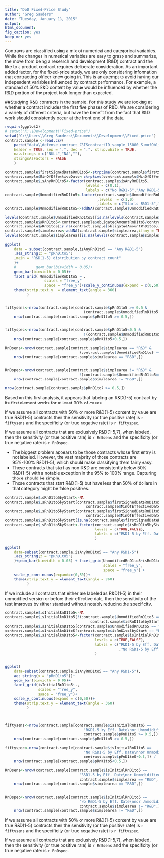 ```yaml
---
title: "DoD Fixed-Price Study"
author: "Greg Sanders"
date: "Tuesday, January 13, 2015"
output:
html_document:
fig_caption: yes
keep_md: yes
---
```


Contracts are classified using a mix of numerical and categorical variables. While the changes in numerical variables are easy to grasp and summarize, the move from being a research and development (R&D) contract and the like to a product contract requires deliberate consideration. As an important added factor, for the fixed-price study, we are only considering information that contracting officer knew going in. This is an attempt to avoid having our independent variables influenced by contract performance. For example, a standard of 50% R&D content by value would be influenced by whether the R&D portion of the project took longer than expected.

##Studying R&D contracts in the sample.
For this study we are looking at whether a contract includes the first five phases of R&D. We are considering a variety of different criteria, but have the benefit from the fact that R&D work should consistently occur at the front end of the data.

```r
require(ggplot2)
# setwd("K:\\Development\\Fixed-price")
setwd("C:\\Users\\Greg Sanders\\Documents\\Development\\Fixed-price")
contract.sample <-read.csv(
    paste("data\\defense_contract_CSIScontractID_sample_15000_SumofObligatedAmount.csv",sep = ""),
    header = TRUE, sep = ",", dec = ".", strip.white = TRUE, 
    na.strings = c("NULL","NA",""),
    stringsAsFactors = FALSE
    )

contract.sample$firstSignedDateRnD1to5<-strptime(contract.sample$firstSignedDateRnD1to5,"%Y-%m-%d")
contract.sample$MinOfEffectiveDate<-strptime(contract.sample$MinOfEffectiveDate,"%Y-%m-%d")
contract.sample$isAnyRnD1to5<-factor(contract.sample$isAnyRnD1to5,
                                     levels = c(0,1),
                                     labels = c("No R&D1-5","Any R&D1-5"))
contract.sample$UnmodifiedRnD1to5<-factor(contract.sample$UnmodifiedRnD1to5
                                          ,levels  = c(1,0)
                                          ,labels = c("Starts R&D1-5","Other Start"))
contract.sample$UnmodifiedRnD1to5<-addNA(contract.sample$UnmodifiedRnD1to5,ifany = TRUE)

levels(contract.sample$UnmodifiedRnD1to5)[is.na(levels(contract.sample$UnmodifiedRnD1to5))] <- "Unlabeled Start"
contract.sample$pRnD1to5<-contract.sample$obligatedAmountRnD1to5/contract.sample$SumofObligatedAmount
contract.sample$pRnD1to5[is.na(contract.sample$obligatedAmountRnD1to5)]<-0
contract.sample$simplearea<-addNA(contract.sample$simplearea,ifany = TRUE)
levels(contract.sample$simplearea)[is.na(levels(contract.sample$simplearea))] <- "Unlabeled\nor Mixed"

ggplot(
    data = subset(contract.sample,isAnyRnD1to5 == "Any R&D1-5")
    ,aes_string(x = "pRnD1to5")
    ,main = "R&D(1-5) distribution by contract count"
    )+
    #         geom_bar(binwidth = 0.05)+
    geom_bar(binwidth = 0.05)+
    facet_grid( UnmodifiedRnD1to5 ~ .
                , scales = "free_y"
                , space = "free_y")+scale_y_continuous(expand = c(0,50))+
    theme(strip.text.y  = element_text(angle = 360)
          )


fiftysens<-nrow(contract.sample[contract.sample$pRnD1to5 >= 0.5 &
                                    (contract.sample$UnmodifiedRnD1to5 == "Starts R&D1-5"),])/
    nrow(contract.sample[contract.sample$pRnD1to5 >= 0.5,])


fiftyspec<-nrow(contract.sample[contract.sample$pRnD1to5<0.5 &
                                    !(contract.sample$UnmodifiedRnD1to5 == "Starts R&D1-5"),]) /
    nrow(contract.sample[contract.sample$pRnD1to5<0.5,])

RnDsens<-nrow(contract.sample[contract.sample$simplearea == "R&D" &
                                  (contract.sample$UnmodifiedRnD1to5 == "Starts R&D1-5"),]) /
    nrow(contract.sample[contract.sample$simplearea == "R&D",])


RnDspec<-nrow(contract.sample[contract.sample$simplearea != "R&D" &
                                  !(contract.sample$UnmodifiedRnD1to5=="Starts R&D1-5"),]) /
    nrow(contract.sample[contract.sample$simplearea != "R&D",])

nrow(contract.sample[contract.sample$pRnD1to5 >= 0.5,])


```

Based on this first analysis, it appears that labeling an R&D(1-5) contract by its first element works for at least 90% of cases. 

If we assume all contracts with 50% or more R&D(1-5) content by value are true R&D(1-5) contracts then the sensitivity (or true positive rate) is `r fiftysens` and the specificity (or true negative rate) is `r fiftyspec`.

If we assume all contracts that are exclusively R&D(1-5,7), when labeled, then the sensitivity (or true positive rate) is `r RnDsens` and the specificity (or true negative rate) is `r RnDspec`.


* The biggest problem appears to be those contracts whose first entry is not labeled. However, the vast majority of those contracts are 95%-100% R&D(1-5), which should make classifying them fairly easy. 
* Those contracts that start as non-R&D are consistently below 50% R&D(1-5) with a notable exception in the 95% to 100% range. Capturing those should be simple.
* Those contracts that start R&D(1-5) but have less than 50% of dollars in that category might be false positives.

```r
contract.sample$isRnD1to5byStart<-NA
contract.sample$isRnD1to5byStart[contract.sample$firstSignedDateRnD1to5 <= 
                                     contract.sample$MinOfEffectiveDate]<-TRUE
contract.sample$isRnD1to5byStart[contract.sample$firstSignedDateRnD1to5 > 
                                     contract.sample$MinOfEffectiveDate]<-FALSE
contract.sample$isRnD1to5byStart[is.na(contract.sample$firstSignedDateRnD1to5)]<-FALSE
contract.sample$isRnD1to5byStart<-factor(contract.sample$isRnD1to5byStart,
                                         levels = c(TRUE,FALSE),
                                         labels = c("R&D1-5 by Eff. Date","No R&D1-5 by Eff. Date")
                                         )

ggplot(
    data=subset(contract.sample,isAnyRnD1to5 == "Any R&D1-5")
    ,aes_string(x = "pRnD1to5")
    )+geom_bar(binwidth = 0.05) + facet_grid(UnmodifiedRnD1to5~isRnD1to5byStart,
                                             scales = "free_y",
                                             space = "free_y") +
    scale_y_continuous(expand=c(0,50))+
    theme(strip.text.y = element_text(angle = 360)
          )

```

If we include all contracts that either are labeled as R&D(1-5) in their unmodified version or before their effective date, then the sensitivity of the test improves by either standard without notably reducing the specificity.


```r

contract.sample$isInitialRnD1to5<-NA
contract.sample$isInitialRnD1to5[!(contract.sample$UnmodifiedRnD1to5 == "Starts R&D1-5" |
                                       contract.sample$isRnD1to5byStart == "R&D1-5 by Eff. Date ")]<-FALSE
contract.sample$isInitialRnD1to5[contract.sample$UnmodifiedRnD1to5 == "Starts R&D1-5"]<-TRUE
contract.sample$isInitialRnD1to5[contract.sample$isRnD1to5byStart == "R&D1-5 by Eff. Date"]<-TRUE
contract.sample$isInitialRnD1to5<-factor(contract.sample$isInitialRnD1to5,
                                         levels = c(TRUE,FALSE),
                                         labels = c("R&D1-5 by Eff. Date\nor Unmodidified R&D1-5"
                                                    ,"No R&D1-5 by Eff. Date\nnor Unmodidified R&D1-5")
                                         )


ggplot(
    data=subset(contract.sample,isAnyRnD1to5 == "Any R&D1-5"),
    aes_string(x = "pRnD1to5"))+
    geom_bar(binwidth = 0.05)+
    facet_grid(isInitialRnD1to5~., 
               scales = "free_y",
               space = "free_y")+
    scale_y_continuous(expand = c(0,50))+
    theme(strip.text.y = element_text(angle = 360)
          )



fiftysens<-nrow(contract.sample[contract.sample$isInitialRnD1to5 ==
                                    "R&D1-5 by Eff. Date\nor Unmodidified R&D1-5" & 
                                    contract.sample$pRnD1to5 >= 0.5,]) /
    nrow(contract.sample[contract.sample$pRnD1to5 >= 0.5,])

fiftyspec<-nrow(contract.sample[contract.sample$isInitialRnD1to5 == 
                                    "No R&D1-5 by Eff. Date\nnor Unmodidified R&D1-5" &
                                    contract.sample$pRnD1to5<0.5,]) /
    nrow(contract.sample[contract.sample$pRnD1to5<0.5,])

RnDsens<-nrow(contract.sample[contract.sample$isInitialRnD1to5 == 
                                  "R&D1-5 by Eff. Date\nor Unmodidified R&D1-5" & 
                                  contract.sample$simplearea == "R&D",]) /
    nrow(contract.sample[contract.sample$simplearea == "R&D",])


RnDspec<-nrow(contract.sample[contract.sample$isInitialRnD1to5 == 
                                  "No R&D1-5 by Eff. Date\nnor Unmodidified R&D1-5" &
                                  contract.sample$simplearea != "R&D",]) /
    nrow(contract.sample[contract.sample$simplearea != "R&D",])


```
If we assume all contracts with 50% or more R&D(1-5) content by value are true R&D(1-5) contracts then the sensitivity (or true positive rate) is `r fiftysens` and the specificity (or true negative rate) is `r fiftyspec`.

If we assume all contracts that are exclusively R&D(1-5,7), when labeled, then the sensitivity (or true positive rate) is `r RnDsens` and the specificity (or true negative rate) is `r RnDspec`.
